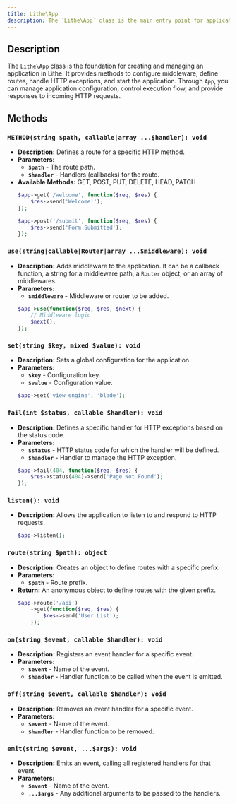 ```yaml
---
title: Lithe\App  
description: The `Lithe\App` class is the main entry point for applications in Lithe. It manages the application's lifecycle, middleware configurations, routes, and responds to HTTP requests.
---
```


## Description

The `Lithe\App` class is the foundation for creating and managing an application in Lithe. It provides methods to configure middleware, define routes, handle HTTP exceptions, and start the application. Through `App`, you can manage application configuration, control execution flow, and provide responses to incoming HTTP requests.

## Methods

### `METHOD(string $path, callable|array ...$handler): void`
  - **Description:** Defines a route for a specific HTTP method.
  - **Parameters:**
    - **`$path`** - The route path.
    - **`$handler`** - Handlers (callbacks) for the route.
  - **Available Methods:** GET, POST, PUT, DELETE, HEAD, PATCH
    ```php
    $app->get('/welcome', function($req, $res) {
        $res->send('Welcome!');
    });

    $app->post('/submit', function($req, $res) {
        $res->send('Form Submitted');
    });
    ```

### `use(string|callable|Router|array ...$middleware): void`
  - **Description:** Adds middleware to the application. It can be a callback function, a string for a middleware path, a `Router` object, or an array of middlewares.
  - **Parameters:**
    - **`$middleware`** - Middleware or router to be added.
    ```php
    $app->use(function($req, $res, $next) {
        // Middleware logic
        $next();
    });
    ```

### `set(string $key, mixed $value): void`
  - **Description:** Sets a global configuration for the application.
  - **Parameters:**
    - **`$key`** - Configuration key.
    - **`$value`** - Configuration value.
    ```php
    $app->set('view engine', 'blade');
    ```

### `fail(int $status, callable $handler): void`
  - **Description:** Defines a specific handler for HTTP exceptions based on the status code.
  - **Parameters:**
    - **`$status`** - HTTP status code for which the handler will be defined.
    - **`$handler`** - Handler to manage the HTTP exception.
    ```php
    $app->fail(404, function($req, $res) {
        $res->status(404)->send('Page Not Found');
    });
    ```

### `listen(): void`
  - **Description:** Allows the application to listen to and respond to HTTP requests.
    ```php
    $app->listen();
    ```

### `route(string $path): object`
  - **Description:** Creates an object to define routes with a specific prefix.
  - **Parameters:**
    - **`$path`** - Route prefix.
  - **Return:** An anonymous object to define routes with the given prefix.
    ```php
    $app->route('/api')
        ->get(function($req, $res) {
            $res->send('User List');
        });
    ```

### `on(string $event, callable $handler): void`  
- **Description:** Registers an event handler for a specific event.  
- **Parameters:**  
  - **`$event`** - Name of the event.  
  - **`$handler`** - Handler function to be called when the event is emitted.  

### `off(string $event, callable $handler): void`  
- **Description:** Removes an event handler for a specific event.  
- **Parameters:**  
  - **`$event`** - Name of the event.  
  - **`$handler`** - Handler function to be removed.  

### `emit(string $event, ...$args): void`  
- **Description:** Emits an event, calling all registered handlers for that event.  
- **Parameters:**  
  - **`$event`** - Name of the event.  
  - **`...$args`** - Any additional arguments to be passed to the handlers.  